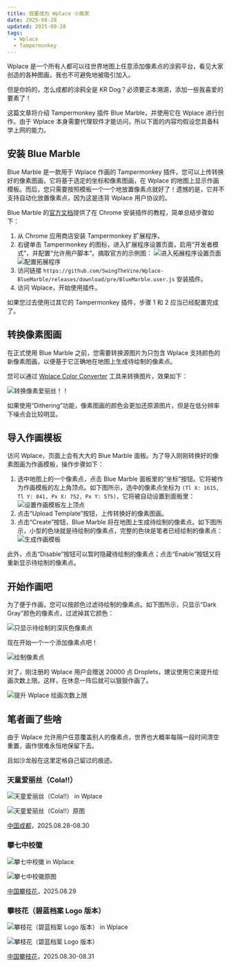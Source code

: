 ```yaml
---
title: 我要成为 Wplace 小画家
date: 2025-08-28
updated: 2025-08-28
tags:
  - Wplace
  - Tampermonkey
---
```


Wplace 是一个所有人都可以往世界地图上任意添加像素点的涂鸦平台，看见大家创造的各种图画，我也不可避免地被吸引加入。

但是你妈的，怎么成都的涂鸦全是 KR Dog？必须要正本溯源，添加一些我喜爱的要素了！

这篇文章将介绍 Tampermonkey 插件 Blue Marble，并使用它在 Wplace 进行创作。由于 Wplace 本身需要代理软件才能访问，所以下面的内容均假设您具备科学上网的能力。

## 安装 Blue Marble

Blue Marble 是一款用于 Wplace 作画的 Tampermonkey 插件，您可以上传转换好的像素图画，它将基于选定的坐标和像素图画，在 Wplace 的地图上显示作画模板。而后，您只需要按照模板一个一个地放置像素点就好了！遗憾的是，它并不支持自动化放置像素点，因为这是违背 Wplace 用户协议的。

Blue Marble 的[官方文档](https://wplace-pixel.com/zh/blue-marble)提供了在 Chrome 安装插件的教程，简单总结步骤如下：

1. 从 Chrome 应用商店安装 Tampermonkey 扩展程序。
2. 右键单击 Tampermonkey 的图标，进入扩展程序设置页面，启用“开发者模式”，并配置“允许用户脚本”。摘取官方的示例图：
   ![进入拓展程序设置页面](./wplace-painter/manage-extension.png)
   ![配置拓展程序](./wplace-painter/configuration-extension.png)
3. 访问链接 `https://github.com/SwingTheVine/Wplace-BlueMarble/releases/download/pre/BlueMarble.user.js` 安装插件。
4. 访问 Wplace，开始使用插件。

如果您过去使用过其它的 Tampermonkey 插件，步骤 1 和 2 应当已经配置完成了。

## 转换像素图画

在正式使用 Blue Marble 之前，您需要转换源图片为只包含 Wplace 支持颜色的新像素图画，以便基于它正确地在地图上生成待绘制的像素点。

您可以通过 [Wplace Color Converter](https://pepoafonso.github.io/color_converter_wplace/index.html) 工具来转换图片，效果如下：

![转换像素爱丽丝！！](./wplace-painter/convert-picture.png)

如果使用“Dithering”功能，像素图画的颜色会更加还原源图片，但是在低分辨率下噪点会比较明显。

## 导入作画模板

访问 Wplace，页面上会有大大的 Blue Marble 面板。为了导入刚刚转换好的像素图画为作画模板，操作步骤如下：

1. 选中地图上的一个像素点，点击 Blue Marble 面板里的“坐标”按钮。它将被作为作画模板的左上角顶点。如下图所示，选中的像素点坐标为 `(Tl X: 1615, Tl Y: 841, Px X: 752, Px Y: 575)`，它将被自动设置到面板里：
   ![设置作画模板左上顶点](./wplace-painter/blue-marble-locate.png)
2. 点击“Upload Template”按钮，上传转换好的像素图画。
3. 点击“Create”按钮，Blue Marble 将在地图上生成待绘制的像素点。如下图所示，小型的色块就是待绘制的像素点，完整的色块是笔者已经绘制的像素点：
   ![生成作画模板](./wplace-painter/blue-marble-create.png)

此外，点击“Disable”按钮可以暂时隐藏待绘制的像素点；点击“Enable”按钮又将重新显示待绘制的像素点。

## 开始作画吧

为了便于作画，您可以按颜色过滤待绘制的像素点。如下图所示，只显示“Dark Gray”颜色的像素点，过滤掉其它颜色：

![只显示待绘制的深灰色像素点](./wplace-painter/blue-marble-filter.png)

现在开始一个一个添加像素点吧！

![绘制像素点](./wplace-painter/blue-marble-paint.png)

对了，刚注册的 Wplace 用户会赠送 20000 点 Droplets，建议使用它来提升绘画次数上限。这样，在休息一阵后就可以狠狠作画了。

![提升 Wplace 绘画次数上限](./wplace-painter/wplace-max-charges.png)

## 笔者画了些啥

由于 Wplace 允许用户任意覆盖别人的像素点，世界也大概率每隔一段时间清空重置，画作很难永恒地保留下去。

且如沙龙般在这里定格自己留过的痕迹。

### 天童爱丽丝（Cola!!）

![天童爱丽丝（Cola!!） in Wplace](./wplace-painter/tendou-arisu-cola-wplace.png)

![天童爱丽丝（Cola!!）原图](./wplace-painter/tendou-arisu-cola.jpg)

[中国成都](https://wplace.live/?lat=30.50449975627844&lng=104.02637662177733&zoom=14.852081433804749)，2025.08.28-08.30

### 攀七中校徽

![攀七中校徽 in Wplace](./wplace-painter/pzh7-wplace.png)

![攀七中校徽原图](./wplace-painter/pzh7.jpg)

[中国攀枝花](https://wplace.live/?lat=26.590020751256176&lng=101.63627896552734&zoom=15.624748093457498)，2025.08.29

### 攀枝花（碧蓝档案 Logo 版本）

![攀枝花（碧蓝档案 Logo 版本） in Wplace](./wplace-painter/pzh-wplace.png)

![攀枝花（碧蓝档案 Logo 版本）](./wplace-painter/pzh.png)

[中国攀枝花](https://wplace.live/?lat=26.595993787113287&lng=101.71098599677734&zoom=15.173534563778032)，2025.08.30-08.31
